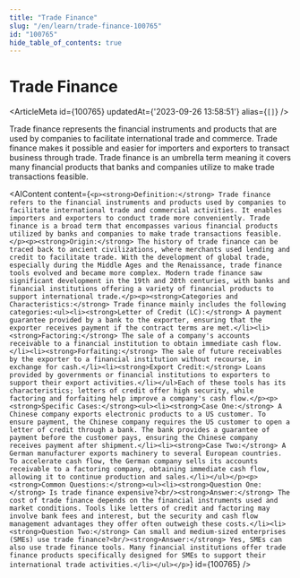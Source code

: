```yaml
---
title: "Trade Finance"
slug: "/en/learn/trade-finance-100765"
id: "100765"
hide_table_of_contents: true
---
```



# Trade Finance

<ArticleMeta id={100765} updatedAt={'2023-09-26 13:58:51'} alias={`[]`} />
<div className='border-solid border-b border-t-0 my-4 border-[var(--ifm-color-gray-300)]' />

Trade finance represents the financial instruments and products that are used by companies to facilitate international trade and commerce. Trade finance makes it possible and easier for importers and exporters to transact business through trade. Trade finance is an umbrella term meaning it covers many financial products that banks and companies utilize to make trade transactions feasible.

<AIContent content={`<p><strong>Definition:</strong> Trade finance refers to the financial instruments and products used by companies to facilitate international trade and commercial activities. It enables importers and exporters to conduct trade more conveniently. Trade finance is a broad term that encompasses various financial products utilized by banks and companies to make trade transactions feasible.</p><p><strong>Origin:</strong> The history of trade finance can be traced back to ancient civilizations, where merchants used lending and credit to facilitate trade. With the development of global trade, especially during the Middle Ages and the Renaissance, trade finance tools evolved and became more complex. Modern trade finance saw significant development in the 19th and 20th centuries, with banks and financial institutions offering a variety of financial products to support international trade.</p><p><strong>Categories and Characteristics:</strong> Trade finance mainly includes the following categories:<ul><li><strong>Letter of Credit (LC):</strong> A payment guarantee provided by a bank to the exporter, ensuring that the exporter receives payment if the contract terms are met.</li><li><strong>Factoring:</strong> The sale of a company's accounts receivable to a financial institution to obtain immediate cash flow.</li><li><strong>Forfaiting:</strong> The sale of future receivables by the exporter to a financial institution without recourse, in exchange for cash.</li><li><strong>Export Credit:</strong> Loans provided by governments or financial institutions to exporters to support their export activities.</li></ul>Each of these tools has its characteristics; letters of credit offer high security, while factoring and forfaiting help improve a company's cash flow.</p><p><strong>Specific Cases:</strong><ul><li><strong>Case One:</strong> A Chinese company exports electronic products to a US customer. To ensure payment, the Chinese company requires the US customer to open a letter of credit through a bank. The bank provides a guarantee of payment before the customer pays, ensuring the Chinese company receives payment after shipment.</li><li><strong>Case Two:</strong> A German manufacturer exports machinery to several European countries. To accelerate cash flow, the German company sells its accounts receivable to a factoring company, obtaining immediate cash flow, allowing it to continue production and sales.</li></ul></p><p><strong>Common Questions:</strong><ul><li><strong>Question One:</strong> Is trade finance expensive?<br/><strong>Answer:</strong> The cost of trade finance depends on the financial instruments used and market conditions. Tools like letters of credit and factoring may involve bank fees and interest, but the security and cash flow management advantages they offer often outweigh these costs.</li><li><strong>Question Two:</strong> Can small and medium-sized enterprises (SMEs) use trade finance?<br/><strong>Answer:</strong> Yes, SMEs can also use trade finance tools. Many financial institutions offer trade finance products specifically designed for SMEs to support their international trade activities.</li></ul></p>`} id={100765} />
